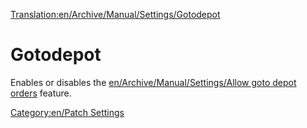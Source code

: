 [[Translation:en/Archive/Manual/Settings/Gotodepot]]
[[Category:en/Patch Settings]]

=Gotodepot=

Enables or disables the [[en/Archive/Manual/Settings/Allow goto depot orders]] feature.